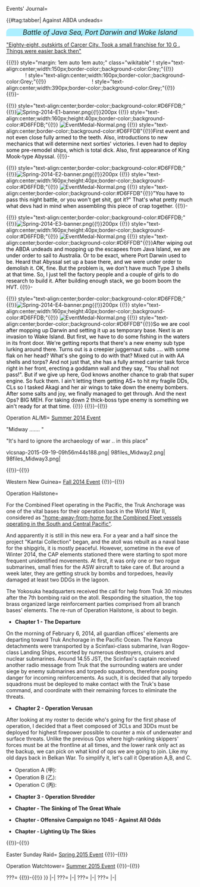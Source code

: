 <div style="display: table; margin: 0 auto;">{{Office
|floor=Concrete floor.png
|wall=Battleship-style dark grey wall.png
|window=Anchorage counter bar.png
|object=Prototype fighter poster.png
|chest=Sake and whiskey shelf.png
|desk=Admiral%27s study desk.png
|scale=0.83
|background=Furniture windowBG4_4.png
|background-pos=left:200px
|desk-pos=top:134px
}}</div>

<tabber>
Events' Journal=

{{#tag:tabber|
Against ABDA undeads= 
<div style="width:100%;background:#ADEFFF;border-top-right-radius:10px;border-top-left-radius:10px;text-align:center"><font size="4">''Battle of Java Sea, Port Darwin and Wake Island''</font></div>

[https://youtu.be/t3JG9LtE9pQ?t=168 "Eighty-eight, outskirts of Carcer City. Took a small franchise for 10 G . Things were easier back then"] 

{{{!}} style="margin: 1em auto 1em auto;" class="wikitable"
! style="text-align:center;width:150px;border-color:;background-color:Grey;"{{!}}<span style="color:white">Map Banner</span>
! style="text-align:center;width:160px;border-color:;background-color:Grey;"{{!}}<span style="color:white">Clearing Difficulty</span>
! style="text-align:center;width:390px;border-color:;background-color:Grey;"{{!}}<span style="color:white">Note</span>
{{!}}-

{{!}} style="text-align:center;border-color:;background-color:#D6FFDB;"{{!}}[[File:Spring-2014-E1-banner.png{{!}}200px]] 
{{!}} style="text-align:center;width:160px;height:40px;border-color:;background-color:#D6FFDB;"{{!}} [[File:EventMedal-Normal.png]]
{{!}} style="text-align:center;border-color:;background-color:#D6FFDB"{{!}}<span style="color:black">First event and not even close fully armed to the teeth. Also, introductions to new mechanics that will determine next sorties' victories. I even had to deploy some pre-remodel ships, which is total dick. Also, first appearance of King Mook-type Abyssal.</span>
{{!}}-

{{!}} style="text-align:center;border-color:;background-color:#D6FFDB;"{{!}}[[File:Spring-2014-E2-banner.png{{!}}200px]] 
{{!}} style="text-align:center;width:160px;height:40px;border-color:;background-color:#D6FFDB;"{{!}} [[File:EventMedal-Normal.png]]
{{!}} style="text-align:center;border-color:;background-color:#D6FFDB"{{!}}<span style="color:black">"You have to pass this night battle, or you won't get shit, got it?" That's what pretty much what devs had in mind when assembling this piece of crap together.</span>
{{!}}-

{{!}} style="text-align:center;border-color:;background-color:#D6FFDB;"{{!}}[[File:Spring-2014-E3-banner.png{{!}}200px]] 
{{!}} style="text-align:center;width:160px;height:40px;border-color:;background-color:#D6FFDB;"{{!}} [[File:EventMedal-Normal.png]]
{{!}} style="text-align:center;border-color:;background-color:#D6FFDB"{{!}}<span style="color:black">After wiping out the ABDA undeads and mopping up the escapees from Java Island, we are under order to sail to Australia. Or to be exact, where Port Darwin used to be. Heard that Abyssal set up a base there, and we were under order to demolish it. OK, fine. But the problem is, we don't have much Type 3 shells at that time. So, I just tell the factory people and a couple of girls to do research to build it. After building enough stack, we go boom boom the HVT. </span>
{{!}}-

{{!}} style="text-align:center;border-color:;background-color:#D6FFDB;"{{!}}[[File:Spring-2014-E4-banner.png{{!}}200px]] 
{{!}} style="text-align:center;width:160px;height:40px;border-color:;background-color:#D6FFDB;"{{!}} [[File:EventMedal-Normal.png]]
{{!}} style="text-align:center;border-color:;background-color:#D6FFDB"{{!}}<span style="color:black">So we are cool after mopping up Darwin and setting it up as temporary base. Next is an invasion to Wake Island. But first, we have to do some fishing in the waters in its front door. We're getting reports that there's a new enemy sub type lurking around there. Turns out is a creepier juggernaut subs .... with some flak on her head? What's she going to do with that? Mixed cut in with AA shells and torps? And not just that, she has a fully armed carrier task force right in her front, erecting a goddamn wall and they say, "You shall not pass!". But if we give up here, God knows another chance to grab that super engine. So fuck them. I ain't letting them getting AS+ to hit my fragile DDs, CLs so I tasked Akagi and her air wings to take down the enemy bombers. After some salts and joy, we finally managed to get through. And the next Ops? BIG MEH. For taking down 2 thick-boss type enemy is something we ain't ready for at that time. </span>
{{!}}
{{!}}-{{!}}

Operation AL/MI=
[[Summer 2014 Event]]
<p>"Midway ....... "</p>
<p>"It's hard to ignore the archaeology of war .. in this place" </p>
<gallery>
vlcsnap-2015-09-19-09h56m44s188.png|
98files_Midway2.png|
98files_Midway3.png|
</gallery>

{{!}}-{{!}}

Western New Guinea=
[[Fall 2014 Event]]
{{!}}-{{!}}


Operation Hailstone=

For the Combined Fleet operating in the Pacific, the Truk Anchorage was one of the vital bases for their operation back in the World War II, considered as [http://ww2db.com/battle_spec.php?battle_id=14 "home-away-from-home for the Combined Fleet vessels operating in the South and Central Pacific"]. 
<br>
<div class="mw-collapsible mw-collapsed">
<p> And apparently it is still in this new era. For a year and a half since the project "Kantai Collection" began, and the atoll was rebuilt as a naval base for the shipgirls, it is mostly peaceful. However, sometime in the eve of Winter 2014, the CAP elements stationed there were starting to spot more frequent unidentified movements. At first, it was only one or two rogue submarines, small fries for the ASW aircraft to take care of. But around a week later, they are getting struck by bombs and torpedoes, heavily damaged at least two DDGs in the lagoon. 
<p> The Yokosuka headquarters received the call for help from Truk 30 minutes after the 7th bombing raid on the atoll. Responding the situation, the top brass organized large reinforcement parties comprised from all branch bases' elements. The re-run of Operation Hailstone, is about to begin. </p>
</div>
*'''Chapter 1 - The Departure '''
<p> On the morning of February 6, 2014, all guardian offices' elements are departing toward Truk Anchorage in the Pacific Ocean. The Kanoya detachments were transported by a Scinfaxi-class submarine, Ivan Rogov-class Landing Ships, escorted by numerous destroyers, cruisers and nuclear submarines. Around 14.55 JST, the Scinfaxi's captain received another radio message from Truk that the surrounding waters are under siege by enemy submarines and torpedo squadrons, therefore posing danger for incoming reinforcements. As such, it is decided that ally torpedo squadrons must be deployed to make contact with the Truk's base command, and coordinate with their remaining forces to eliminate the threats. </p>
*'''Chapter 2 - Operation Verusan'''
<p> After looking at my roster to decide who's going for the first phase of operation, I decided that a fleet composed of 3CLs and 3DDs must be deployed for highest firepower possible to counter a mix of underwater and surface threats. Unlike the previous Ops where high-ranking skippers' forces must be at the frontline at all times, and the lower rank only act as the backup, we can pick on what kind of ops we are going to join. Like my old days back in Belkan War. To simplify it, let's call it Operation A,B, and C.
*Operation A (甲):
*Operation B (乙):
*Operation C (丙):
</p>

*'''Chapter 3 - Operation Shredder'''

*'''Chapter  - The Sinking of The Great Whale'''

*'''Chapter  - Offensive Campaign no 1045 - Against All Odds'''

*'''Chapter  - Lighting Up The Skies'''

{{!}}-{{!}}

Easter Sunday Raid=
[[Spring 2015 Event]]
{{!}}-{{!}}

Operation Watchtower=
[[Summer 2015 Event]]
{{!}}-{{!}}

???=
{{!}}-{{!}}
}}
|-|
???=
|-|
???=
|-|
???=
|-|
</tabber>